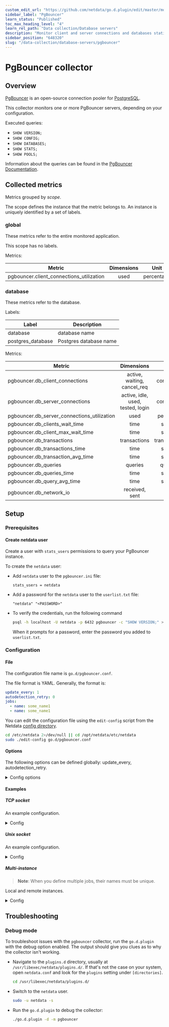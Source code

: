 ```yaml
---
custom_edit_url: "https://github.com/netdata/go.d.plugin/edit/master/modules/pgbouncer/README.md"
sidebar_label: "PgBouncer"
learn_status: "Published"
toc_max_heading_level: "4"
learn_rel_path: "Data collection/Database servers"
description: "Monitor client and server connections and databases statistics."
sidebar_position: "648320"
slug: "/data-collection/database-servers/pgbouncer"
---
```

# PgBouncer collector

## Overview

[PgBouncer](https://www.pgbouncer.org/) is an open-source connection pooler
for [PostgreSQL](https://www.postgresql.org/).

This collector monitors one or more PgBouncer servers, depending on your configuration.

Executed queries:

- `SHOW VERSION;`
- `SHOW CONFIG;`
- `SHOW DATABASES;`
- `SHOW STATS;`
- `SHOW POOLS;`

Information about the queries can be found in the [PgBouncer Documentation](http://pgbouncer.org/usage.html).

## Collected metrics

Metrics grouped by *scope*.

The scope defines the instance that the metric belongs to. An instance is uniquely identified by a set of labels.

### global

These metrics refer to the entire monitored application.

This scope has no labels.

Metrics:

| Metric                                   | Dimensions |    Unit    |
|------------------------------------------|:----------:|:----------:|
| pgbouncer.client_connections_utilization |    used    | percentage |

### database

These metrics refer to the database.

Labels:

| Label             | Description            |
|-------------------|------------------------|
| database          | database name          |
| postgres_database | Postgres database name |

Metrics:

| Metric                                      |            Dimensions             |      Unit      |
|---------------------------------------------|:---------------------------------:|:--------------:|
| pgbouncer.db_client_connections             |    active, waiting, cancel_req    |  connections   |
| pgbouncer.db_server_connections             | active, idle, used, tested, login |  connections   |
| pgbouncer.db_server_connections_utilization |               used                |   percentage   |
| pgbouncer.db_clients_wait_time              |               time                |    seconds     |
| pgbouncer.db_client_max_wait_time           |               time                |    seconds     |
| pgbouncer.db_transactions                   |           transactions            | transactions/s |
| pgbouncer.db_transactions_time              |               time                |    seconds     |
| pgbouncer.db_transaction_avg_time           |               time                |    seconds     |
| pgbouncer.db_queries                        |              queries              |   queries/s    |
| pgbouncer.db_queries_time                   |               time                |    seconds     |
| pgbouncer.db_query_avg_time                 |               time                |    seconds     |
| pgbouncer.db_network_io                     |          received, sent           |      B/s       |

## Setup

### Prerequisites

#### Create netdata user

Create a user with `stats_users` permissions to query your PgBouncer instance.

To create the `netdata` user:

- Add `netdata` user to the `pgbouncer.ini` file:

  ```text
  stats_users = netdata
  ```

- Add a password for the `netdata` user to the `userlist.txt` file:

  ```text
  "netdata" "<PASSWORD>"
  ```

- To verify the credentials, run the following command

  ```bash
  psql -h localhost -U netdata -p 6432 pgbouncer -c "SHOW VERSION;" >/dev/null 2>&1 && echo OK || echo FAIL
  ```

  When it prompts for a password, enter the password you added to `userlist.txt`.

### Configuration

#### File

The configuration file name is `go.d/pgbouncer.conf`.

The file format is YAML. Generally, the format is:

```yaml
update_every: 1
autodetection_retry: 0
jobs:
  - name: some_name1
  - name: some_name1
```

You can edit the configuration file using the `edit-config` script from the
Netdata [config directory](/docs/configuring/configuration#the-netdata-config-directory).

```bash
cd /etc/netdata 2>/dev/null || cd /opt/netdata/etc/netdata
sudo ./edit-config go.d/pgbouncer.conf
```

#### Options

The following options can be defined globally: update_every, autodetection_retry.

<details>
<summary>Config options</summary>

|        Name         | Description                                                                                                                             |                        Default                        | Required |
|:-------------------:|-----------------------------------------------------------------------------------------------------------------------------------------|:-----------------------------------------------------:|:--------:|
|    update_every     | Data collection frequency.                                                                                                              |                           5                           |          |
| autodetection_retry | Re-check interval in seconds. Zero means not to schedule re-check.                                                                      |                           0                           |          |
|         dsn         | PgBouncer server DSN (Data Source Name). See [DSN syntax](https://www.postgresql.org/docs/current/libpq-connect.html#LIBPQ-CONNSTRING). | postgres://postgres:postgres@127.0.0.1:6432/pgbouncer |   yes    |
|       timeout       | Query timeout in seconds.                                                                                                               |                           1                           |          |

</details>

#### Examples

##### TCP socket

An example configuration.
<details>
<summary>Config</summary>

```yaml
jobs:
  - name: local
    dsn: 'postgres://postgres:postgres@127.0.0.1:6432/pgbouncer'
```

</details>

##### Unix socket

An example configuration.
<details>
<summary>Config</summary>

```yaml
jobs:
  - name: local
    dsn: 'host=/tmp dbname=pgbouncer user=postgres port=6432'
```

</details>

##### Multi-instance

> **Note**: When you define multiple jobs, their names must be unique.

Local and remote instances.

<details>
<summary>Config</summary>

```yaml
jobs:
  - name: local
    dsn: 'postgres://postgres:postgres@127.0.0.1:6432/pgbouncer'

  - name: remote
    dsn: 'postgres://postgres:postgres@203.0.113.10:6432/pgbouncer'
```

</details>

## Troubleshooting

### Debug mode

To troubleshoot issues with the `pgbouncer` collector, run the `go.d.plugin` with the debug option enabled.
The output should give you clues as to why the collector isn't working.

- Navigate to the `plugins.d` directory, usually at `/usr/libexec/netdata/plugins.d/`. If that's not the case on
  your system, open `netdata.conf` and look for the `plugins` setting under `[directories]`.

  ```bash
  cd /usr/libexec/netdata/plugins.d/
  ```

- Switch to the `netdata` user.

  ```bash
  sudo -u netdata -s
  ```

- Run the `go.d.plugin` to debug the collector:

  ```bash
  ./go.d.plugin -d -m pgbouncer
  ```
